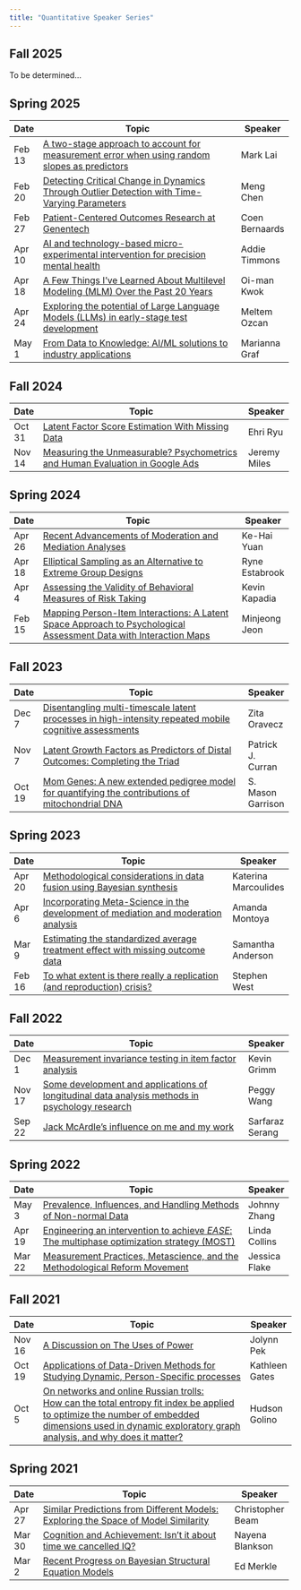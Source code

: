 ```yaml
---
title: "Quantitative Speaker Series"
---
```


## Fall 2025

To be determined...

## Spring 2025

+---------+-------------------------------------------------------------------------------------------------------------------------------------+----------------+
| Date    | Topic                                                                                                                               | Speaker        |
+=========+=====================================================================================================================================+================+
| Feb 13  | [A two-stage approach to account for measurement error when using random slopes as predictors](quant_talks/20250213_Mark_Lai.html)  | Mark Lai       |
+---------+-------------------------------------------------------------------------------------------------------------------------------------+----------------+
| Feb 20  | [Detecting Critical Change in Dynamics Through Outlier Detection with Time-Varying Parameters](quant_talks/20250220_Meng_Chen.html) | Meng Chen      |
+---------+-------------------------------------------------------------------------------------------------------------------------------------+----------------+
| Feb 27  | [Patient-Centered Outcomes Research at Genentech](quant_talks/20250227_Coen_Bernaards.html)                                         | Coen Bernaards |
+---------+-------------------------------------------------------------------------------------------------------------------------------------+----------------+
| Apr 10  | [AI and technology-based micro-experimental intervention for precision mental health](quant_talks/20250410_Addie_Timmons.html)      | Addie Timmons  |
+---------+-------------------------------------------------------------------------------------------------------------------------------------+----------------+
| Apr 18  | [A Few Things I’ve Learned About Multilevel Modeling (MLM) Over the Past 20 Years](quant_talks/20250418_Oi-man_Kwok.html)           | Oi-man Kwok    |
+---------+-------------------------------------------------------------------------------------------------------------------------------------+----------------+
| Apr 24  | [Exploring the potential of Large Language Models (LLMs) in early-stage test development](quant_talks/20250424_Meltem_Ozcan.html)   | Meltem Ozcan   |
+---------+-------------------------------------------------------------------------------------------------------------------------------------+----------------+
| May 1   | [From Data to Knowledge: AI/ML solutions to industry applications](quant_talks/20250501_Marianna_Graf.html)                         | Marianna Graf  |
+---------+-------------------------------------------------------------------------------------------------------------------------------------+----------------+

## Fall 2024

+---------+------------------------------------------------------------------------------------------------------------------------+--------------+
| Date    | Topic                                                                                                                  | Speaker      |
+=========+========================================================================================================================+==============+
| Oct 31  | [Latent Factor Score Estimation With Missing Data](quant_talks/20241031_ehri_ryu.html)                                 | Ehri Ryu     |
+---------+------------------------------------------------------------------------------------------------------------------------+--------------+
| Nov 14  | [Measuring the Unmeasurable? Psychometrics and Human Evaluation in Google Ads](quant_talks/20241114_jeremy_miles.html) | Jeremy Miles |
+---------+------------------------------------------------------------------------------------------------------------------------+--------------+

## Spring 2024

+---------+-------------------------------------------------------------------------------------------------------------------------------------------------------+----------------+
| Date    | Topic                                                                                                                                                 | Speaker        |
+=========+=======================================================================================================================================================+================+
| Apr 26  | [Recent Advancements of Moderation and Mediation Analyses](quant_talks/20240426_kh_yuan.html)                                                         | Ke-Hai Yuan    |
+---------+-------------------------------------------------------------------------------------------------------------------------------------------------------+----------------+
| Apr 18  | [Elliptical Sampling as an Alternative to Extreme Group Designs](quant_talks/20240418_ryne_estabrook.html)                                            | Ryne Estabrook |
+---------+-------------------------------------------------------------------------------------------------------------------------------------------------------+----------------+
| Apr 4   | [Assessing the Validity of Behavioral Measures of Risk Taking](quant_talks/20240404_kevin_kapadia.html)                                               | Kevin Kapadia  |
+---------+-------------------------------------------------------------------------------------------------------------------------------------------------------+----------------+
| Feb 15  | [Mapping Person-Item Interactions: A Latent Space Approach to Psychological Assessment Data with Interaction Maps](quant_talks/20240215_mj_jeon.html) | Minjeong Jeon  |
+---------+-------------------------------------------------------------------------------------------------------------------------------------------------------+----------------+

## Fall 2023

+---------+--------------------------------------------------------------------------------------------------------------------------------------------------+-------------------+
| Date    | Topic                                                                                                                                            | Speaker           |
+=========+==================================================================================================================================================+===================+
| Dec 7   | [Disentangling multi-timescale latent processes in high-intensity repeated mobile cognitive assessments](quant_talks/20231207_zita_oravecz.html) | Zita Oravecz      |
+---------+--------------------------------------------------------------------------------------------------------------------------------------------------+-------------------+
| Nov 7   | [Latent Growth Factors as Predictors of Distal Outcomes: Completing the Triad](quant_talks/20231107_patrick_curran.html)                         | Patrick J. Curran |
+---------+--------------------------------------------------------------------------------------------------------------------------------------------------+-------------------+
| Oct 19  | [Mom Genes: A new extended pedigree model for quantifying the contributions of mitochondrial DNA](quant_talks/20231019_mason_garrison.html)      | S. Mason Garrison |
+---------+--------------------------------------------------------------------------------------------------------------------------------------------------+-------------------+

## Spring 2023

+---------+--------------------------------------------------------------------------------------------------------------------------------+----------------------+
| Date    | Topic                                                                                                                          | Speaker              |
+=========+================================================================================================================================+======================+
| Apr 20  | [Methodological considerations in data fusion using Bayesian synthesis](quant_talks/20230420_katerina_marcoulides.html)        | Katerina Marcoulides |
+---------+--------------------------------------------------------------------------------------------------------------------------------+----------------------+
| Apr 6   | [Incorporating Meta-Science in the development of mediation and moderation analysis](quant_talks/20230406_amanda_montoya.html) | Amanda Montoya       |
+---------+--------------------------------------------------------------------------------------------------------------------------------+----------------------+
| Mar 9   | [Estimating the standardized average treatment effect with missing outcome data](quant_talks/20230309_samantha_anderson.html)  | Samantha Anderson    |
+---------+--------------------------------------------------------------------------------------------------------------------------------+----------------------+
| Feb 16  | [To what extent is there really a replication (and reproduction) crisis?](quant_talks/20230216_stephen_west.html)              | Stephen West         |
+---------+--------------------------------------------------------------------------------------------------------------------------------+----------------------+

## Fall 2022

+--------+----------------------------------------------------------------------------------------------------------------------------------------+-----------------+
| Date   | Topic                                                                                                                                  | Speaker         |
+========+========================================================================================================================================+=================+
| Dec 1  | [Measurement invariance testing in item factor analysis](quant_talks/20221201_kevin_grim.html)                                         | Kevin Grimm     |
+--------+----------------------------------------------------------------------------------------------------------------------------------------+-----------------+
| Nov 17 | [Some development and applications of longitudinal data analysis methods in psychology research](quant_talks/20221117_peggy_wang.html) | Peggy Wang      |
+--------+----------------------------------------------------------------------------------------------------------------------------------------+-----------------+
| Sep 22 | [Jack McArdle's influence on me and my work](quant_talks/20220922_sarfaraz_serang.html)                                                | Sarfaraz Serang |
+--------+----------------------------------------------------------------------------------------------------------------------------------------+-----------------+

## Spring 2022

+--------+---------------------------------------------------------------------------------------------------------------------------------------+---------------+
| Date   | Topic                                                                                                                                 | Speaker       |
+========+=======================================================================================================================================+===============+
| May 3  | [Prevalence, Influences, and Handling Methods of Non-normal Data](quant_talks/20220503_johnny_zhang.html)                             | Johnny Zhang  |
+--------+---------------------------------------------------------------------------------------------------------------------------------------+---------------+
| Apr 19 | [Engineering an intervention to achieve *EASE*: The multiphase optimization strategy (MOST)](quant_talks/20220419_linda_collins.html) | Linda Collins |
+--------+---------------------------------------------------------------------------------------------------------------------------------------+---------------+
| Mar 22 | [Measurement Practices, Metascience, and the Methodological Reform Movement](quant_talks/20220322_jessica_flake.html)                 | Jessica Flake |
+--------+---------------------------------------------------------------------------------------------------------------------------------------+---------------+

## Fall 2021

+--------+-----------------------------------------------------------------------------------------------------------------------------------------------------------------------------------------------------------+----------------+
| Date   | Topic                                                                                                                                                                                                     | Speaker        |
+========+===========================================================================================================================================================================================================+================+
| Nov 16 | [A Discussion on The Uses of Power](quant_talks/20211116_jolynn_pek.html)                                                                                                                                 | Jolynn Pek     |
+--------+-----------------------------------------------------------------------------------------------------------------------------------------------------------------------------------------------------------+----------------+
| Oct 19 | [Applications of Data-Driven Methods for Studying Dynamic, Person-Specific processes](quant_talks/20211019_katie_gates.html)                                                                              | Kathleen Gates |
+--------+-----------------------------------------------------------------------------------------------------------------------------------------------------------------------------------------------------------+----------------+
| Oct 5  | [On networks and online Russian trolls:\                                                                                                                                                                  | Hudson Golino  |
|        | How can the total entropy ﬁt index be applied to optimize the number of embedded dimensions used in dynamic exploratory graph analysis, and why does it matter?](quant_talks/20211005_hudson_golino.html) |                |
+--------+-----------------------------------------------------------------------------------------------------------------------------------------------------------------------------------------------------------+----------------+

## Spring 2021

+---------+----------------------------------------------------------------------------------------------------------------------------+------------------+
| Date    | Topic                                                                                                                      | Speaker          |
+=========+============================================================================================================================+==================+
| Apr 27  | [Similar Predictions from Different Models: Exploring the Space of Model Similarity](quant_talks/20210427_chris_beam.html) | Christopher Beam |
+---------+----------------------------------------------------------------------------------------------------------------------------+------------------+
| Mar 30  | [Cognition and Achievement: Isn't it about time we cancelled IQ?](quant_talks/20210330_nayena_blankson.html)               | Nayena Blankson  |
+---------+----------------------------------------------------------------------------------------------------------------------------+------------------+
| Mar 2   | [Recent Progress on Bayesian Structural Equation Models](quant_talks/20210302_ed_merkle.html)                              | Ed Merkle        |
+---------+----------------------------------------------------------------------------------------------------------------------------+------------------+
